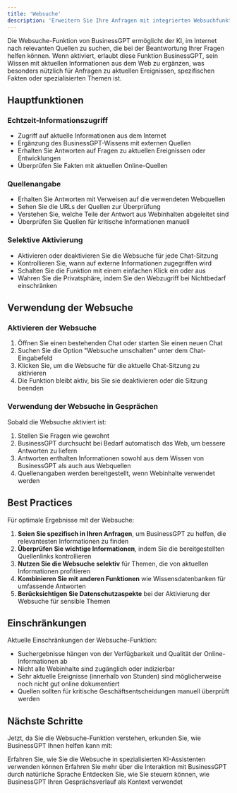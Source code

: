 ```yaml
---
title: 'Websuche'
description: 'Erweitern Sie Ihre Anfragen mit integrierten Websuchfunktionen'
---
```


Die Websuche-Funktion von BusinessGPT ermöglicht der KI, im Internet nach relevanten Quellen zu suchen, die bei der Beantwortung Ihrer Fragen helfen können. Wenn aktiviert, erlaubt diese Funktion BusinessGPT, sein Wissen mit aktuellen Informationen aus dem Web zu ergänzen, was besonders nützlich für Anfragen zu aktuellen Ereignissen, spezifischen Fakten oder spezialisierten Themen ist.

## Hauptfunktionen

### Echtzeit-Informationszugriff

- Zugriff auf aktuelle Informationen aus dem Internet
- Ergänzung des BusinessGPT-Wissens mit externen Quellen
- Erhalten Sie Antworten auf Fragen zu aktuellen Ereignissen oder Entwicklungen
- Überprüfen Sie Fakten mit aktuellen Online-Quellen

### Quellenangabe

- Erhalten Sie Antworten mit Verweisen auf die verwendeten Webquellen
- Sehen Sie die URLs der Quellen zur Überprüfung
- Verstehen Sie, welche Teile der Antwort aus Webinhalten abgeleitet sind
- Überprüfen Sie Quellen für kritische Informationen manuell

### Selektive Aktivierung

- Aktivieren oder deaktivieren Sie die Websuche für jede Chat-Sitzung
- Kontrollieren Sie, wann auf externe Informationen zugegriffen wird
- Schalten Sie die Funktion mit einem einfachen Klick ein oder aus
- Wahren Sie die Privatsphäre, indem Sie den Webzugriff bei Nichtbedarf einschränken

## Verwendung der Websuche

### Aktivieren der Websuche

1. Öffnen Sie einen bestehenden Chat oder starten Sie einen neuen Chat
2. Suchen Sie die Option "Websuche umschalten" unter dem Chat-Eingabefeld
3. Klicken Sie, um die Websuche für die aktuelle Chat-Sitzung zu aktivieren
4. Die Funktion bleibt aktiv, bis Sie sie deaktivieren oder die Sitzung beenden

### Verwendung der Websuche in Gesprächen

Sobald die Websuche aktiviert ist:

1. Stellen Sie Fragen wie gewohnt
2. BusinessGPT durchsucht bei Bedarf automatisch das Web, um bessere Antworten zu liefern
3. Antworten enthalten Informationen sowohl aus dem Wissen von BusinessGPT als auch aus Webquellen
4. Quellenangaben werden bereitgestellt, wenn Webinhalte verwendet werden

## Best Practices

Für optimale Ergebnisse mit der Websuche:

1. **Seien Sie spezifisch in Ihren Anfragen**, um BusinessGPT zu helfen, die relevantesten Informationen zu finden
2. **Überprüfen Sie wichtige Informationen**, indem Sie die bereitgestellten Quellenlinks kontrollieren
3. **Nutzen Sie die Websuche selektiv** für Themen, die von aktuellen Informationen profitieren
4. **Kombinieren Sie mit anderen Funktionen** wie Wissensdatenbanken für umfassende Antworten
5. **Berücksichtigen Sie Datenschutzaspekte** bei der Aktivierung der Websuche für sensible Themen

## Einschränkungen

Aktuelle Einschränkungen der Websuche-Funktion:

- Suchergebnisse hängen von der Verfügbarkeit und Qualität der Online-Informationen ab
- Nicht alle Webinhalte sind zugänglich oder indizierbar
- Sehr aktuelle Ereignisse (innerhalb von Stunden) sind möglicherweise noch nicht gut online dokumentiert
- Quellen sollten für kritische Geschäftsentscheidungen manuell überprüft werden

## Nächste Schritte

Jetzt, da Sie die Websuche-Funktion verstehen, erkunden Sie, wie BusinessGPT Ihnen helfen kann mit:

<CardGroup>
  <Card 
    title="Assistenten" 
    icon="robot" 
    href="/features/assistants"
  >
    Erfahren Sie, wie Sie die Websuche in spezialisierten KI-Assistenten verwenden können
  </Card>
  <Card 
    title="Chat-Oberfläche" 
    icon="comments" 
    href="/features/chat"
  >
    Erfahren Sie mehr über die Interaktion mit BusinessGPT durch natürliche Sprache
  </Card>
  <Card 
    title="Gedächtnisfunktion" 
    icon="brain" 
    href="/features/Gedächtnisfunktion"
  >
    Entdecken Sie, wie Sie steuern können, wie BusinessGPT Ihren Gesprächsverlauf als Kontext verwendet
  </Card>
</CardGroup>
